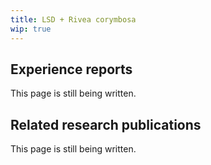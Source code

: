 ---
title: LSD + Rivea corymbosa
wip: true
---

## Experience reports

This page is still being written.

## Related research publications

This page is still being written.

